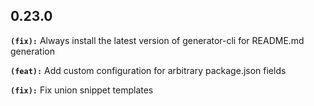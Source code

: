## 0.23.0
**`(fix):`** Always install the latest version of generator-cli for README.md generation

**`(feat):`** Add custom configuration for arbitrary package.json fields

**`(fix):`** Fix union snippet templates

